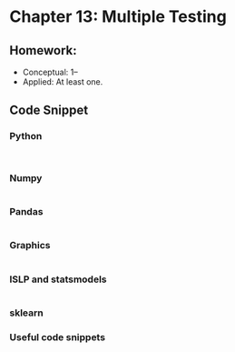 # Chapter 13: Multiple Testing 



## Homework:
- Conceptual: 1--
- Applied: At least one. 

## Code Snippet
### Python
```


```

### Numpy
```

```

### Pandas
```

```

### Graphics
```

```

### ISLP and statsmodels
```

```


### sklearn


### Useful code snippets

